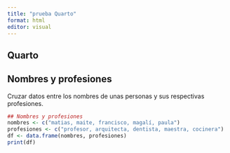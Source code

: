 ```yaml
---
title: "prueba Quarto"
format: html
editor: visual
---
```


## Quarto

## Nombres y profesiones

Cruzar datos entre los nombres de unas personas y sus respectivas profesiones.

```r
## Nombres y profesiones 
nombres <- c("matias, maite, francisco, magalí, paula")
profesiones <- c("profesor, arquitecta, dentista, maestra, cocinera")
df <- data.frame(nombres, profesiones)
print(df)
```
